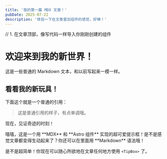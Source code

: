 ```yaml
---
title: '我的第一篇 MDX 文章！'
pubDate: 2025-07-22
description: '体验一下在文章里加组件的感觉，好棒！'
---
```


// 1. 在文章顶部，像写代码一样导入你刚刚创建的组件

# 欢迎来到我的新世界！

这是一些普通的 Markdown 文本，和以前写起来一模一样。

## 看看我的新玩具！

下面这个就是一个普通的引用：
> 这是普通引用的样子，有点单调哦。

现在，见证奇迹的时刻！

<TipBox>
  嘻嘻，这是一个用 **MDX** 和 **Astro 组件** 实现的超可爱提示框！是不是感觉文章都变得生动起来了？你还可以在里面用 **Markdown** 语法哦！
</TipBox>

是不是超简单！你现在可以随心所欲地在文章任何地方使用 `<TipBox>` 了。